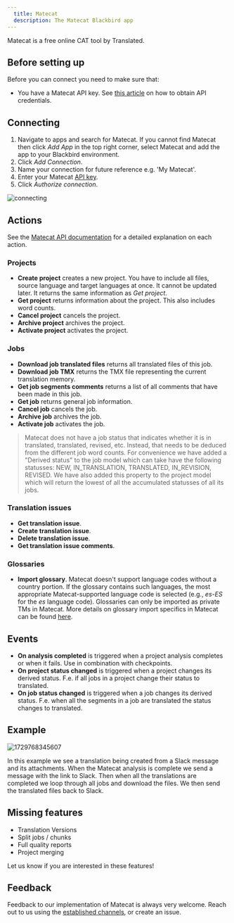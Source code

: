 ```yaml
---
  title: Matecat
  description: The Matecat Blackbird app
---
```


<LinkCard title="View on Github" target="_blank" href="https://github.com/bb-io/Matecat" icon="github" />

Matecat is a free online CAT tool by Translated.

## Before setting up

Before you can connect you need to make sure that:

- You have a Matecat API key. See [this article](https://guides.matecat.com/obtaining-api-credentials) on how to obtain API credentials.

## Connecting

1. Navigate to apps and search for Matecat. If you cannot find Matecat then click _Add App_ in the top right corner, select Matecat and add the app to your Blackbird environment.
2. Click _Add Connection_.
3. Name your connection for future reference e.g. 'My Matecat'.
4. Enter your Matecat [API key](https://guides.matecat.com/obtaining-api-credentials).
5. Click _Authorize connection_.

![connecting](https://raw.githubusercontent.com/bb-io/Matecat/main/image/README/1693310380983.png)

## Actions

See the [Matecat API documentation](https://www.matecat.com/api/docs#/) for a detailed explanation on each action.

### Projects

- **Create project** creates a new project. You have to include all files, source language and target languages at once. It cannot be updated later. It returns the same information as _Get project_.
- **Get project** returns information about the project. This also includes word counts.
- **Cancel project** cancels the project.
- **Archive project** archives the project.
- **Activate project** activates the project.

### Jobs

- **Download job translated files** returns all translated files of this job.
- **Download job TMX** returns the TMX file representing the current translation memory.
- **Get job segments comments** returns a list of all comments that have been made in this job.
- **Get job** returns general job information.
- **Cancel job** cancels the job.
- **Archive job** archives the job.
- **Activate job** activates the job.

> Matecat does not have a job status that indicates whether it is in translated, translated, revised, etc. Instead, that needs to be deduced from the different job word counts. For convenience we have added a "Derived status" to the job model which can take have the following statusses: NEW, IN_TRANSLATION, TRANSLATED, IN_REVISION, REVISED. We have also added this property to the project model which will return the lowest of all the accumulated statusses of all its jobs.

### Translation issues

- **Get translation issue**.
- **Create translation issue**.
- **Delete translation issue**.
- **Get translation issue comments**.

### Glossaries

- **Import glossary**. Matecat doesn't support language codes without a country portion. If the glossary contains such languages, the most appropriate Matecat-supported language code is selected (e.g., _es-ES_ for the _es_ language code). Glossaries can only be imported as private TMs in Matecat. More details on glossary import specifics in Matecat can be found [here](https://guides.matecat.com/how-to-add-a-glossary).

## Events

- **On analysis completed** is triggered when a project analysis completes or when it fails. Use in combination with checkpoints.
- **On project status changed** is triggered when a project changes its derived status. F.e. if all jobs in a project change their status to translated.
- **On job status changed** is triggered when a job changes its derived status. F.e. when all the segments in a job are translated the status changes to translated.

## Example

![1729768345607](https://raw.githubusercontent.com/bb-io/Matecat/main/image/README/1729768345607.png)

In this example we see a translation being created from a Slack message and its attachments. When the Matecat analysis is complete we send a message with the link to Slack. Then when all the translations are completed we loop through all jobs and download the files. We then send the translated files back to Slack.

## Missing features

- Translation Versions
- Split jobs / chunks
- Full quality reports
- Project merging

Let us know if you are interested in these features!

## Feedback

Feedback to our implementation of Matecat is always very welcome. Reach out to us using the [established channels](https://www.blackbird.io/), or create an issue.

